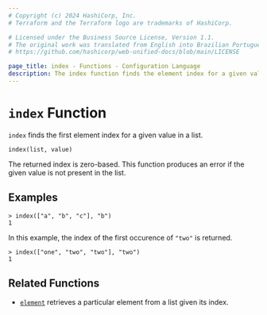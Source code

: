 ```yaml
---
# Copyright (c) 2024 HashiCorp, Inc.
# Terraform and the Terraform logo are trademarks of HashiCorp.

# Licensed under the Business Source License, Version 1.1.
# The original work was translated from English into Brazilian Portuguese.
# https://github.com/hashicorp/web-unified-docs/blob/main/LICENSE

page_title: index - Functions - Configuration Language
description: The index function finds the element index for a given value in a list.
---
```


# `index` Function

`index` finds the first element index for a given value in a list.

```hcl
index(list, value)
```

The returned index is zero-based. This function produces an error if the given
value is not present in the list.

## Examples

```
> index(["a", "b", "c"], "b")
1
```

In this example, the index of the first occurence of `"two"` is returned.

```
> index(["one", "two", "two"], "two")
1
```

## Related Functions

* [`element`](/terraform/language/functions/element) retrieves a particular element from a list given
  its index.
